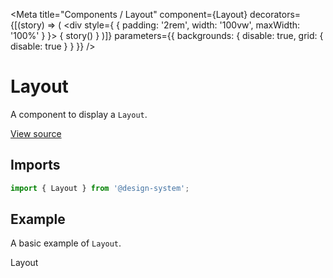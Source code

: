 
<Meta
  title="Components / Layout"
  component={Layout}
  decorators={[(story) => (
    <div style={ { padding: '2rem', width: '100vw', maxWidth: '100%' } }>
      { story() }
    </div>
  )]}
  parameters={{ backgrounds: { disable: true, grid: { disable: true } } }}
/>

# Layout

A component to display a `Layout`.

[View source](https://github.com/actarian/design-system/tree/main/@components/layout)

## Imports

```js
import { Layout } from '@design-system';
```

<!--
## Props

<ArgsTable of={LayoutProps} />
-->

## Example

A basic example of `Layout`.

<Canvas>
  <Story name="Layout">
    <Layout>Layout</Layout>
  </Story>
</Canvas>
